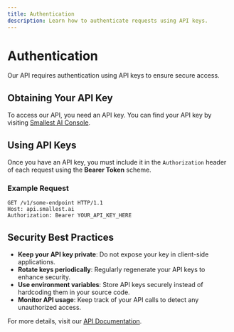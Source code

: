 ```yaml
---
title: Authentication
description: Learn how to authenticate requests using API keys.
---
```


# Authentication

Our API requires authentication using API keys to ensure secure access.

## Obtaining Your API Key

To access our API, you need an API key. You can find your API key by visiting [Smallest AI Console](https://console.smallest.ai/apikeys).

## Using API Keys

Once you have an API key, you must include it in the `Authorization` header of each request using the **Bearer Token** scheme.

### Example Request

```http
GET /v1/some-endpoint HTTP/1.1
Host: api.smallest.ai
Authorization: Bearer YOUR_API_KEY_HERE
```

## Security Best Practices

- **Keep your API key private**: Do not expose your key in client-side applications.
- **Rotate keys periodically**: Regularly regenerate your API keys to enhance security.
- **Use environment variables**: Store API keys securely instead of hardcoding them in your source code.
- **Monitor API usage**: Keep track of your API calls to detect any unauthorized access.

For more details, visit our [API Documentation](/v2.2.0/content/getting-started/authentication).
